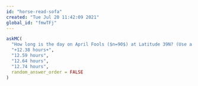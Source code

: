 ```yaml
---
id: "horse-read-sofa"
created: "Tue Jul 20 11:42:09 2021"
global_id: "fmwTFj"
---
```


```r
askMC(
  "How long is the day on April Fools ($n=90$) at Latitude 39N? (Use a sandbox for the calculation.)",
  "+12.38 hours+",
  "12.59 hours",
  "12.64 hours",
  "12.74 hours",
  random_answer_order = FALSE
)
```
